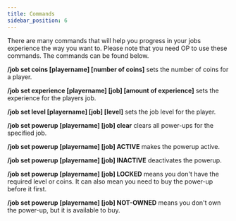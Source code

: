 ```yaml
---
title: Commands
sidebar_position: 6
---
```


There are many commands that will help you progress in your jobs experience the way you want to. Please note that you need OP to use these commands. The commands can be found below.

**/job set coins [playername] [number of coins]** sets the number of coins for a player.

**/job set experience [playername] [job] [amount of experience]** sets the experience for the players job.

**/job set level [playername] [job] [level]** sets the job level for the player.

**/job set powerup [playername] [job] clear** clears all power-ups for the specified job.

**/job set powerup [playername] [job] ACTIVE** makes the powerup active.

**/job set powerup [playername] [job] INACTIVE** deactivates the powerup.

**/job set powerup [playername] [job] LOCKED** means you don't have the required level or coins. It can also mean you need to buy the power-up before it first.

**/job set powerup [playername] [job] NOT-OWNED** means you don't own the power-up, but it is available to buy.